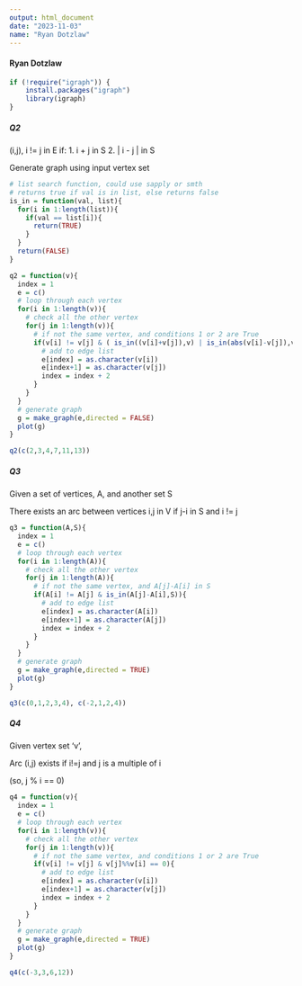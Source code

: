 ```yaml
---
output: html_document
date: "2023-11-03"
name: "Ryan Dotzlaw"
---
```


#### Ryan Dotzlaw

```r
if (!require("igraph")) {
    install.packages("igraph")
    library(igraph)
}
```


##### Q2

(i,j), i != j in E if:
1. i + j in S
2. | i - j | in S

Generate graph using input vertex set
```r
# list search function, could use sapply or smth
# returns true if val is in list, else returns false
is_in = function(val, list){
  for(i in 1:length(list)){
    if(val == list[i]){
      return(TRUE)
    }
  }
  return(FALSE)
}

q2 = function(v){
  index = 1
  e = c()
  # loop through each vertex
  for(i in 1:length(v)){
    # check all the other vertex
    for(j in 1:length(v)){
      # if not the same vertex, and conditions 1 or 2 are True
      if(v[i] != v[j] & ( is_in((v[i]+v[j]),v) | is_in(abs(v[i]-v[j]),v))){
        # add to edge list
        e[index] = as.character(v[i])
        e[index+1] = as.character(v[j])
        index = index + 2
      }
    }
  }
  # generate graph
  g = make_graph(e,directed = FALSE)
  plot(g)
}
```

```r
q2(c(2,3,4,7,11,13))
```

##### Q3

Given a set of vertices, A, and another set S

There exists an arc between vertices i,j in V if j-i in S and i != j

```r
q3 = function(A,S){
  index = 1
  e = c()
  # loop through each vertex
  for(i in 1:length(A)){
    # check all the other vertex
    for(j in 1:length(A)){
      # if not the same vertex, and A[j]-A[i] in S
      if(A[i] != A[j] & is_in(A[j]-A[i],S)){
        # add to edge list
        e[index] = as.character(A[i])
        e[index+1] = as.character(A[j])
        index = index + 2
      }
    }
  }
  # generate graph
  g = make_graph(e,directed = TRUE)
  plot(g)
}
```


```r
q3(c(0,1,2,3,4), c(-2,1,2,4))
```

##### Q4

Given vertex set 'v',

Arc (i,j) exists if i!=j and j is a multiple of i

(so, j % i == 0)

```r
q4 = function(v){
  index = 1
  e = c()
  # loop through each vertex
  for(i in 1:length(v)){
    # check all the other vertex
    for(j in 1:length(v)){
      # if not the same vertex, and conditions 1 or 2 are True
      if(v[i] != v[j] & v[j]%%v[i] == 0){
        # add to edge list
        e[index] = as.character(v[i])
        e[index+1] = as.character(v[j])
        index = index + 2
      }
    }
  }
  # generate graph
  g = make_graph(e,directed = TRUE)
  plot(g)
}
```


```r
q4(c(-3,3,6,12))
```


